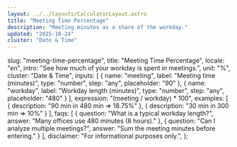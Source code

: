 ```yaml
---
layout: ../../layouts/CalculatorLayout.astro
title: "Meeting Time Percentage"
description: "Meeting minutes as a share of the workday."
updated: "2025-10-24"
cluster: "Date & Time"
---
```


  slug: "meeting-time-percentage",
  title: "Meeting Time Percentage",
  locale: "en",
  intro: "See how much of your workday is spent in meetings.",
  unit: "%",
  cluster: "Date & Time",
  inputs: [
    { name: "meeting", label: "Meeting time (minutes)", type: "number", step: "any", placeholder: "90" },
    { name: "workday", label: "Workday length (minutes)", type: "number", step: "any", placeholder: "480" }
  ],
  expression: "(meeting / workday) * 100",
  examples: [
    { description: "90 min in 480 min ⇒ 18.75%" },
    { description: "30 min in 300 min ⇒ 10%" }
  ],
  faqs: [
    { question: "What is a typical workday length?", answer: "Many offices use 480 minutes (8 hours)." },
    { question: "Can I analyze multiple meetings?", answer: "Sum the meeting minutes before entering." }
  ],
  disclaimer: "For informational purposes only.",
};

<Calculator schema={schema} />
